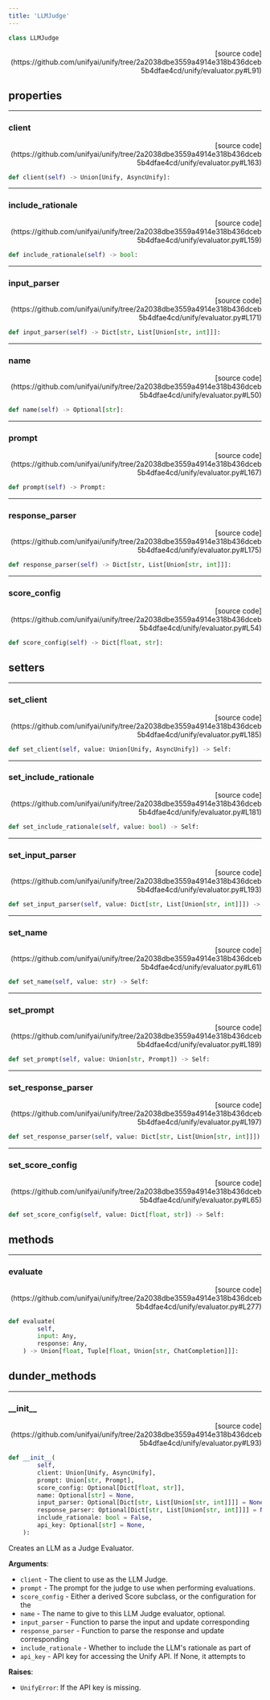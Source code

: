 ```yaml
---
title: 'LLMJudge'
---
```


```python
class LLMJudge
```

<p align="right">[source code](https://github.com/unifyai/unify/tree/2a2038dbe3559a4914e318b436dceb5b4dfae4cd/unify/evaluator.py#L91)</p>



## properties

---

### client

<p align="right">[source code](https://github.com/unifyai/unify/tree/2a2038dbe3559a4914e318b436dceb5b4dfae4cd/unify/evaluator.py#L163)</p>

```python
def client(self) -> Union[Unify, AsyncUnify]:
```



---

### include\_rationale

<p align="right">[source code](https://github.com/unifyai/unify/tree/2a2038dbe3559a4914e318b436dceb5b4dfae4cd/unify/evaluator.py#L159)</p>

```python
def include_rationale(self) -> bool:
```



---

### input\_parser

<p align="right">[source code](https://github.com/unifyai/unify/tree/2a2038dbe3559a4914e318b436dceb5b4dfae4cd/unify/evaluator.py#L171)</p>

```python
def input_parser(self) -> Dict[str, List[Union[str, int]]]:
```



---

### name

<p align="right">[source code](https://github.com/unifyai/unify/tree/2a2038dbe3559a4914e318b436dceb5b4dfae4cd/unify/evaluator.py#L50)</p>

```python
def name(self) -> Optional[str]:
```



---

### prompt

<p align="right">[source code](https://github.com/unifyai/unify/tree/2a2038dbe3559a4914e318b436dceb5b4dfae4cd/unify/evaluator.py#L167)</p>

```python
def prompt(self) -> Prompt:
```



---

### response\_parser

<p align="right">[source code](https://github.com/unifyai/unify/tree/2a2038dbe3559a4914e318b436dceb5b4dfae4cd/unify/evaluator.py#L175)</p>

```python
def response_parser(self) -> Dict[str, List[Union[str, int]]]:
```



---

### score\_config

<p align="right">[source code](https://github.com/unifyai/unify/tree/2a2038dbe3559a4914e318b436dceb5b4dfae4cd/unify/evaluator.py#L54)</p>

```python
def score_config(self) -> Dict[float, str]:
```



## setters

---

### set\_client

<p align="right">[source code](https://github.com/unifyai/unify/tree/2a2038dbe3559a4914e318b436dceb5b4dfae4cd/unify/evaluator.py#L185)</p>

```python
def set_client(self, value: Union[Unify, AsyncUnify]) -> Self:
```



---

### set\_include\_rationale

<p align="right">[source code](https://github.com/unifyai/unify/tree/2a2038dbe3559a4914e318b436dceb5b4dfae4cd/unify/evaluator.py#L181)</p>

```python
def set_include_rationale(self, value: bool) -> Self:
```



---

### set\_input\_parser

<p align="right">[source code](https://github.com/unifyai/unify/tree/2a2038dbe3559a4914e318b436dceb5b4dfae4cd/unify/evaluator.py#L193)</p>

```python
def set_input_parser(self, value: Dict[str, List[Union[str, int]]]) -> Self:
```



---

### set\_name

<p align="right">[source code](https://github.com/unifyai/unify/tree/2a2038dbe3559a4914e318b436dceb5b4dfae4cd/unify/evaluator.py#L61)</p>

```python
def set_name(self, value: str) -> Self:
```



---

### set\_prompt

<p align="right">[source code](https://github.com/unifyai/unify/tree/2a2038dbe3559a4914e318b436dceb5b4dfae4cd/unify/evaluator.py#L189)</p>

```python
def set_prompt(self, value: Union[str, Prompt]) -> Self:
```



---

### set\_response\_parser

<p align="right">[source code](https://github.com/unifyai/unify/tree/2a2038dbe3559a4914e318b436dceb5b4dfae4cd/unify/evaluator.py#L197)</p>

```python
def set_response_parser(self, value: Dict[str, List[Union[str, int]]]) -> Self:
```



---

### set\_score\_config

<p align="right">[source code](https://github.com/unifyai/unify/tree/2a2038dbe3559a4914e318b436dceb5b4dfae4cd/unify/evaluator.py#L65)</p>

```python
def set_score_config(self, value: Dict[float, str]) -> Self:
```



## methods

---

### evaluate

<p align="right">[source code](https://github.com/unifyai/unify/tree/2a2038dbe3559a4914e318b436dceb5b4dfae4cd/unify/evaluator.py#L277)</p>

```python
def evaluate(
        self,
        input: Any,
        response: Any,
    ) -> Union[float, Tuple[float, Union[str, ChatCompletion]]]:
```



## dunder_methods

---

### \_\_init\_\_

<p align="right">[source code](https://github.com/unifyai/unify/tree/2a2038dbe3559a4914e318b436dceb5b4dfae4cd/unify/evaluator.py#L93)</p>

```python
def __init__(
        self,
        client: Union[Unify, AsyncUnify],
        prompt: Union[str, Prompt],
        score_config: Optional[Dict[float, str]],
        name: Optional[str] = None,
        input_parser: Optional[Dict[str, List[Union[str, int]]]] = None,
        response_parser: Optional[Dict[str, List[Union[str, int]]]] = None,
        include_rationale: bool = False,
        api_key: Optional[str] = None,
    ):
```

Creates an LLM as a Judge Evaluator.

**Arguments**:

- `client` - The client to use as the LLM Judge.
- `prompt` - The prompt for the judge to use when performing evaluations.
- `score_config` - Either a derived Score subclass, or the configuration for the
- `name` - The name to give to this LLM Judge evaluator, optional.
- `input_parser` - Function to parse the input and update corresponding
- `response_parser` - Function to parse the response and update corresponding
- `include_rationale` - Whether to include the LLM's rationale as part of
- `api_key` - API key for accessing the Unify API. If None, it attempts to



**Raises**:

- `UnifyError`: If the API key is missing.
